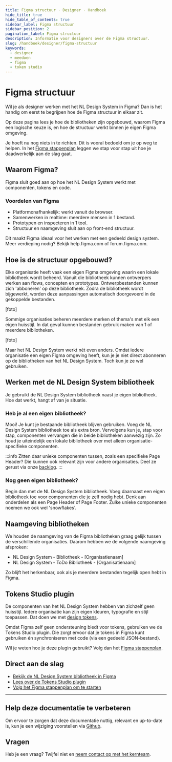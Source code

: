 ```yaml
---
title: Figma structuur · Designer · Handboek
hide_title: true
hide_table_of_contents: true
sidebar_label: Figma structuur
sidebar_position: 2
pagination_label: Figma structuur
description: Informatie voor designers over de Figma structuur.
slug: /handboek/designer/figma-structuur
keywords:
  - designer
  - meedoen
  - figma
  - token studio
---
```



# Figma structuur

Wil je als designer werken met het NL Design System in Figma? Dan is het handig om eerst te begrijpen hoe de Figma structuur in elkaar zit.

Op deze pagina lees je hoe de bibliotheken zijn opgebouwd, waarom Figma een logische keuze is, en hoe de structuur werkt binnen je eigen Figma omgeving.

Je hoeft nu nog niets in te richten. Dit is vooral bedoeld om je op weg te helpen. In het [Figma stappenplan]() leggen we stap voor stap uit hoe je daadwerkelijk aan de slag gaat.

## Waarom Figma?

Figma sluit goed aan op hoe het NL Design System werkt met componenten, tokens en code.

### Voordelen van Figma

* Platformonafhankelijk: werkt vanuit de browser.
* Samenwerken in realtime: meerdere mensen in 1 bestand.
* Prototypen en inspecteren in 1 tool.
* Structuur en naamgeving sluit aan op front-end structuur.

Dit maakt Figma ideaal voor het werken met een gedeeld design system. Meer verdieping nodig? Bekijk help.figma.com of forum.figma.com.

## Hoe is de structuur opgebouwd?

Elke organisatie heeft vaak een eigen Figma omgeving waarin een lokale bibliotheek wordt beheerd. Vanuit die bibliotheek kunnen ontwerpers werken aan flows, concepten en prototypes. Ontwerpbestanden kunnen zich 'abboneren' op deze bibliotheek. Zodra de bibliotheek wordt bijgewerkt, worden deze aanpassingen automatisch doorgevoerd in de gekoppelde bestanden.

[foto]

Sommige organisaties beheren meerdere merken of thema's met elk een eigen huisstijl. In dat geval kunnen bestanden gebruik maken van 1 of meerdere bibliotheken.

[foto]

Maar het NL Design System werkt nét even anders. Omdat iedere organisatie een eigen Figma omgeving heeft, kun je je niet direct abonneren op de bibliotheken van het NL Design System. Toch kun je ze wel gebruiken.

## Werken met de NL Design System bibliotheek

Je gebruikt de NL Design System bibliotheek naast je eigen bibliotheek. Hoe dat werkt, hangt af van je situatie.

### Heb je al een eigen bibliotheek?

Mooi! Je kunt je bestaande bibliotheek blijven gebruiken. Voeg de NL Design System bibliotheek toe als extra bron. Vervolgens kun je, stap voor stap, componenten vervangen die in beide bibliotheken aanwezig zijn. Zo houd je uiteindelijk een lokale bibliotheek over met alleen organisatie-specifieke componenten.

:::info
Zitten daar unieke componenten tussen, zoals een specifieke Page Header? Die kunnen ook relevant zijn voor andere organisaties. Deel ze gerust via onze [backlog]().
:::

### Nog geen eigen bibliotheek?

Begin dan met de NL Design System bibliotheek. Voeg daarnaast een eigen bibliotheek toe voor componenten die je zelf nodig hebt. Denk aan onderdelen als een Page Header of Page Footer. Zulke unieke componenten noemen we ook wel 'snowflakes'.

## Naamgeving bibliotheken

We houden de naamgeving van de Figma bibliotheken graag gelijk tussen de verschillende organisaties. Daarom hebben we de volgende naamgeving afsproken:

* NL Design System - Bibliotheek - [Organisatienaam]
* NL Design System - ToDo Bibliotheek - [Organisatienaam]

Zo blijft het herkenbaar, ook als je meerdere bestanden tegelijk open hebt in Figma.

## Tokens Studio plugin

De componenten van het NL Design System hebben van zichzelf geen huisstijl. Iedere organisatie kan zijn eigen kleuren, typografie en stijl toepassen. Dat doen we met [design tokens]().

Omdat Figma zelf geen ondersteuning biedt voor tokens, gebruiken we de Tokens Studio plugin. Die zorgt ervoor dat je tokens in Figma kunt gebruiken én synchroniseren met code (via een gedeeld JSON-bestand).

Wil je weten hoe je deze plugin gebruikt? Volg dan het [Figma stappenplan]().

## Direct aan de slag

* [Bekijk de NL Design System bibliotheek in Figma]()
* [Lees over de Tokens Studio plugin]()
* [Volg het Figma stappenplan om te starten]()

---

## Help deze documentatie te verbeteren

Om ervoor te zorgen dat deze documentatie nuttig, relevant en up-to-date is, kun je een wijziging voorstellen via [Github](https://github.com/nl-design-system/documentatie).

## Vragen

Heb je een vraag? Twijfel niet en [neem contact op met het kernteam](../../project/kernteam.mdx).
